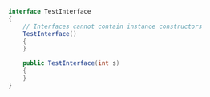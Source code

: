 ```csharp
interface TestInterface
{
    // Interfaces cannot contain instance constructors
    TestInterface()
    {
    }

    public TestInterface(int s)
    {
    }
}
```